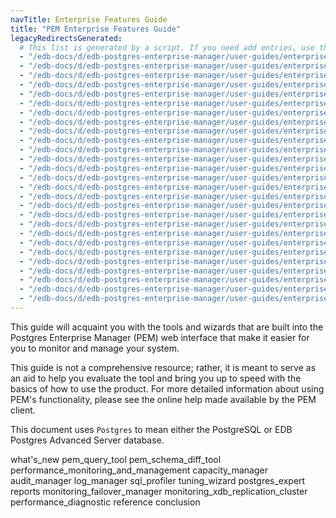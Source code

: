 ```yaml
---
navTitle: Enterprise Features Guide
title: "PEM Enterprise Features Guide"
legacyRedirectsGenerated:
  # This list is generated by a script. If you need add entries, use the `legacyRedirects` key.
  - "/edb-docs/d/edb-postgres-enterprise-manager/user-guides/enterprise-features-guide/7.12/genindex.html"
  - "/edb-docs/d/edb-postgres-enterprise-manager/user-guides/enterprise-features-guide/7.12/conclusion.html"
  - "/edb-docs/d/edb-postgres-enterprise-manager/user-guides/enterprise-features-guide/7.12/index.html"
  - "/edb-docs/d/edb-postgres-enterprise-manager/user-guides/enterprise-features-guide/7.10/index.html"
  - "/edb-docs/d/edb-postgres-enterprise-manager/user-guides/enterprise-features-guide/7.10/conclusion.html"
  - "/edb-docs/d/edb-postgres-enterprise-manager/user-guides/enterprise-features-guide/7.10/genindex.html"
  - "/edb-docs/d/edb-postgres-enterprise-manager/user-guides/enterprise-features-guide/7.11/genindex.html"
  - "/edb-docs/d/edb-postgres-enterprise-manager/user-guides/enterprise-features-guide/7.11/conclusion.html"
  - "/edb-docs/d/edb-postgres-enterprise-manager/user-guides/enterprise-features-guide/7.11/index.html"
  - "/edb-docs/d/edb-postgres-enterprise-manager/user-guides/enterprise-features-guide/7.9/genindex.html"
  - "/edb-docs/d/edb-postgres-enterprise-manager/user-guides/enterprise-features-guide/7.9/conclusion.html"
  - "/edb-docs/d/edb-postgres-enterprise-manager/user-guides/enterprise-features-guide/7.9/index.html"
  - "/edb-docs/d/edb-postgres-enterprise-manager/user-guides/enterprise-features-guide/7.14/genindex.html"
  - "/edb-docs/d/edb-postgres-enterprise-manager/user-guides/enterprise-features-guide/7.14/conclusion.html"
  - "/edb-docs/d/edb-postgres-enterprise-manager/user-guides/enterprise-features-guide/7.14/index.html"
  - "/edb-docs/d/edb-postgres-enterprise-manager/user-guides/enterprise-features-guide/7.13/genindex.html"
  - "/edb-docs/d/edb-postgres-enterprise-manager/user-guides/enterprise-features-guide/7.13/conclusion.html"
  - "/edb-docs/d/edb-postgres-enterprise-manager/user-guides/enterprise-features-guide/7.13/index.html"
  - "/edb-docs/d/edb-postgres-enterprise-manager/user-guides/enterprise-features-guide/7.15/genindex.html"
  - "/edb-docs/d/edb-postgres-enterprise-manager/user-guides/enterprise-features-guide/7.15/conclusion.html"
  - "/edb-docs/d/edb-postgres-enterprise-manager/user-guides/enterprise-features-guide/7.15/index.html"
  - "/edb-docs/d/edb-postgres-enterprise-manager/user-guides/enterprise-features-guide/7.16/genindex.html"
  - "/edb-docs/d/edb-postgres-enterprise-manager/user-guides/enterprise-features-guide/7.16/conclusion.html"
  - "/edb-docs/d/edb-postgres-enterprise-manager/user-guides/enterprise-features-guide/7.16/index.html"
  - "/edb-docs/d/edb-postgres-enterprise-manager/user-guides/enterprise-features-guide/7.6/toc.html"
  - "/edb-docs/d/edb-postgres-enterprise-manager/user-guides/enterprise-features-guide/7.7/toc.html"
  - "/edb-docs/d/edb-postgres-enterprise-manager/user-guides/enterprise-features-guide/7.8/toc.html"
---
```


This guide will acquaint you with the tools and wizards that are built into the Postgres Enterprise Manager (PEM) web interface that make it easier for you to monitor and manage your system.

This guide is not a comprehensive resource; rather, it is meant to serve as an aid to help you evaluate the tool and bring you up to speed with the basics of how to use the product. For more detailed information about using PEM's functionality, please see the online help made available by the PEM client.

This document uses `Postgres` to mean either the PostgreSQL or EDB Postgres Advanced Server database.

<div class="toctree" maxdepth="5">

what's_new pem_query_tool pem_schema_diff_tool performance_monitoring_and_management capacity_manager audit_manager log_manager sql_profiler tuning_wizard postgres_expert reports monitoring_failover_manager monitoring_xdb_replication_cluster performance_diagnostic reference conclusion

</div>

